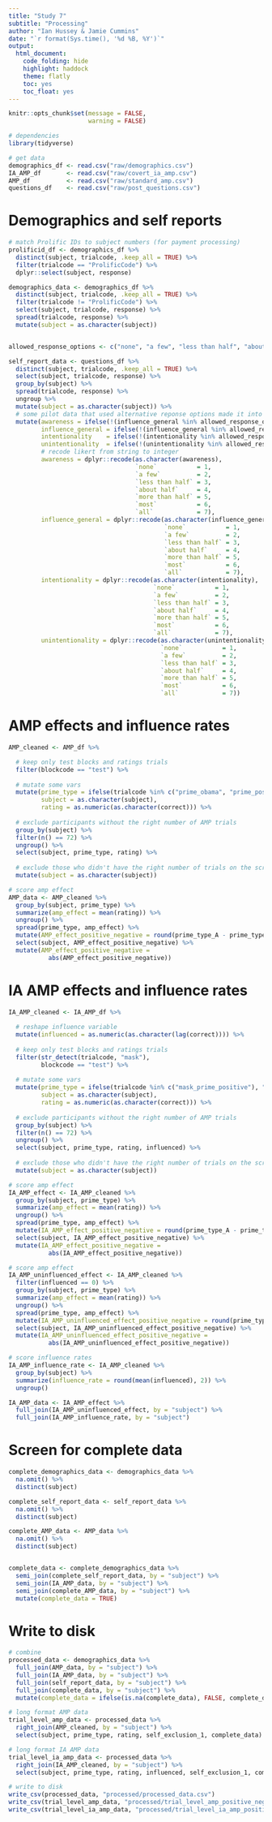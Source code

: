 ```yaml
---
title: "Study 7"
subtitle: "Processing"
author: "Ian Hussey & Jamie Cummins"
date: "`r format(Sys.time(), '%d %B, %Y')`"
output:
  html_document:
    code_folding: hide
    highlight: haddock
    theme: flatly
    toc: yes
    toc_float: yes
---
```


```r

knitr::opts_chunk$set(message = FALSE, 
                      warning = FALSE)

```

```r

# dependencies
library(tidyverse)

# get data
demographics_df <- read.csv("raw/demographics.csv")
IA_AMP_df       <- read.csv("raw/covert_ia_amp.csv")
AMP_df          <- read.csv("raw/standard_amp.csv")
questions_df    <- read.csv("raw/post_questions.csv")

```

# Demographics and self reports

```r

# match Prolific IDs to subject numbers (for payment processing)
prolificid_df <- demographics_df %>%
  distinct(subject, trialcode, .keep_all = TRUE) %>%
  filter(trialcode == "ProlificCode") %>%
  dplyr::select(subject, response) 

demographics_data <- demographics_df %>%
  distinct(subject, trialcode, .keep_all = TRUE) %>%
  filter(trialcode != "ProlificCode") %>%
  select(subject, trialcode, response) %>%
  spread(trialcode, response) %>%
  mutate(subject = as.character(subject))


allowed_response_options <- c("none", "a few", "less than half", "about half", "more than half", "most", "all")

self_report_data <- questions_df %>%
  distinct(subject, trialcode, .keep_all = TRUE) %>%
  select(subject, trialcode, response) %>%
  group_by(subject) %>%
  spread(trialcode, response) %>%
  ungroup %>% 
  mutate(subject = as.character(subject)) %>%
  # some pilot data that used alternative reponse options made it into the data. exclude this.
  mutate(awareness = ifelse(!(influence_general %in% allowed_response_options), NA, as.character(awareness)),
         influence_general = ifelse(!(influence_general %in% allowed_response_options), NA, as.character(influence_general)),
         intentionality    = ifelse(!(intentionality %in% allowed_response_options), NA, as.character(intentionality)),
         unintentionality  = ifelse(!(unintentionality %in% allowed_response_options), NA, as.character(unintentionality)),
         # recode likert from string to integer
         awareness = dplyr::recode(as.character(awareness),
                                   `none`           = 1,
                                   `a few`          = 2,
                                   `less than half` = 3,
                                   `about half`     = 4,
                                   `more than half` = 5,
                                   `most`           = 6,
                                   `all`            = 7),
         influence_general = dplyr::recode(as.character(influence_general),
                                           `none`           = 1,
                                           `a few`          = 2,
                                           `less than half` = 3,
                                           `about half`     = 4,
                                           `more than half` = 5,
                                           `most`           = 6,
                                           `all`            = 7),
         intentionality = dplyr::recode(as.character(intentionality),
                                        `none`           = 1,
                                        `a few`          = 2,
                                        `less than half` = 3,
                                        `about half`     = 4,
                                        `more than half` = 5,
                                        `most`           = 6,
                                        `all`            = 7),
         unintentionality = dplyr::recode(as.character(unintentionality),
                                          `none`           = 1,
                                          `a few`          = 2,
                                          `less than half` = 3,
                                          `about half`     = 4,
                                          `more than half` = 5,
                                          `most`           = 6,
                                          `all`            = 7))

```

# AMP effects and influence rates

```r

AMP_cleaned <- AMP_df %>%

  # keep only test blocks and ratings trials
  filter(blockcode == "test") %>%
  
  # mutate some vars
  mutate(prime_type = ifelse(trialcode %in% c("prime_obama", "prime_positive"), "prime_type_B", "prime_type_A"),
         subject = as.character(subject),
         rating = as.numeric(as.character(correct))) %>%
  
  # exclude participants without the right number of AMP trials
  group_by(subject) %>% 
  filter(n() == 72) %>%
  ungroup() %>%
  select(subject, prime_type, rating) %>%
  
  # exclude those who didn't have the right number of trials on the screener
  mutate(subject = as.character(subject))

# score amp effect
AMP_data <- AMP_cleaned %>%
  group_by(subject, prime_type) %>%
  summarize(amp_effect = mean(rating)) %>%
  ungroup() %>%
  spread(prime_type, amp_effect) %>%
  mutate(AMP_effect_positive_negative = round(prime_type_A - prime_type_B, 2)) %>%
  select(subject, AMP_effect_positive_negative) %>%
  mutate(AMP_effect_positive_negative = 
           abs(AMP_effect_positive_negative))

```

# IA AMP effects and influence rates

```r

IA_AMP_cleaned <- IA_AMP_df %>%
  
  # reshape influence variable
  mutate(influenced = as.numeric(as.character(lag(correct)))) %>%
  
  # keep only test blocks and ratings trials
  filter(str_detect(trialcode, "mask"),
         blockcode == "test") %>%
  
  # mutate some vars
  mutate(prime_type = ifelse(trialcode %in% c("mask_prime_positive"), "prime_type_B", "prime_type_A"),
         subject = as.character(subject),
         rating = as.numeric(as.character(correct))) %>%
  
  # exclude participants without the right number of AMP trials
  group_by(subject) %>% 
  filter(n() == 72) %>%
  ungroup() %>%
  select(subject, prime_type, rating, influenced) %>%
  
  # exclude those who didn't have the right number of trials on the screener
  mutate(subject = as.character(subject))

# score amp effect
IA_AMP_effect <- IA_AMP_cleaned %>%
  group_by(subject, prime_type) %>%
  summarize(amp_effect = mean(rating)) %>%
  ungroup() %>%
  spread(prime_type, amp_effect) %>%
  mutate(IA_AMP_effect_positive_negative = round(prime_type_A - prime_type_B, 2)) %>%
  select(subject, IA_AMP_effect_positive_negative) %>%
  mutate(IA_AMP_effect_positive_negative = 
           abs(IA_AMP_effect_positive_negative))

# score amp effect
IA_AMP_uninfluenced_effect <- IA_AMP_cleaned %>%
  filter(influenced == 0) %>%
  group_by(subject, prime_type) %>%
  summarize(amp_effect = mean(rating)) %>%
  ungroup() %>%
  spread(prime_type, amp_effect) %>%
  mutate(IA_AMP_uninfluenced_effect_positive_negative = round(prime_type_A - prime_type_B, 2)) %>%
  select(subject, IA_AMP_uninfluenced_effect_positive_negative) %>%
  mutate(IA_AMP_uninfluenced_effect_positive_negative = 
           abs(IA_AMP_uninfluenced_effect_positive_negative))

# score influence rates
IA_AMP_influence_rate <- IA_AMP_cleaned %>%
  group_by(subject) %>%
  summarize(influence_rate = round(mean(influenced), 2)) %>%
  ungroup()

IA_AMP_data <- IA_AMP_effect %>%
  full_join(IA_AMP_uninfluenced_effect, by = "subject") %>%
  full_join(IA_AMP_influence_rate, by = "subject")

```

# Screen for complete data

```r

complete_demographics_data <- demographics_data %>%
  na.omit() %>%
  distinct(subject)

complete_self_report_data <- self_report_data %>%
  na.omit() %>%
  distinct(subject)

complete_AMP_data <- AMP_data %>%
  na.omit() %>%
  distinct(subject)


complete_data <- complete_demographics_data %>%
  semi_join(complete_self_report_data, by = "subject") %>%
  semi_join(IA_AMP_data, by = "subject") %>%
  semi_join(complete_AMP_data, by = "subject") %>%
  mutate(complete_data = TRUE)

```

# Write to disk

```r

# combine
processed_data <- demographics_data %>%
  full_join(AMP_data, by = "subject") %>%
  full_join(IA_AMP_data, by = "subject") %>%
  full_join(self_report_data, by = "subject") %>%
  full_join(complete_data, by = "subject") %>%
  mutate(complete_data = ifelse(is.na(complete_data), FALSE, complete_data))

# long format AMP data
trial_level_amp_data <- processed_data %>%
  right_join(AMP_cleaned, by = "subject") %>%
  select(subject, prime_type, rating, self_exclusion_1, complete_data)

# long format IA AMP data
trial_level_ia_amp_data <- processed_data %>%
  right_join(IA_AMP_cleaned, by = "subject") %>%
  select(subject, prime_type, rating, influenced, self_exclusion_1, complete_data)

# write to disk
write_csv(processed_data, "processed/processed_data.csv")
write_csv(trial_level_amp_data, "processed/trial_level_amp_positive_negative_data.csv")
write_csv(trial_level_ia_amp_data, "processed/trial_level_ia_amp_positive_negative_data.csv")

```
